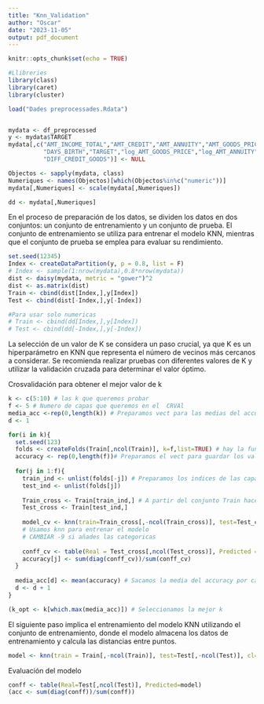 ```yaml
---
title: "Knn_Validation"
author: "Oscar"
date: "2023-11-05"
output: pdf_document
---
```


```r
knitr::opts_chunk$set(echo = TRUE)
```

```r
#Llibreries
library(class)
library(caret)
library(cluster)
```

```r
load("Dades preprocessades.Rdata")


mydata <- df_preprocessed
y <- mydata$TARGET
mydata[,c("AMT_INCOME_TOTAL","AMT_CREDIT","AMT_ANNUITY","AMT_GOODS_PRICE",
          "DAYS_BIRTH","TARGET","log_AMT_GOODS_PRICE","log_AMT_ANNUITY",
          "DIFF_CREDIT_GOODS")] <- NULL

Objectos <- sapply(mydata, class)
Numeriques <- names(Objectos)[which(Objectos%in%c("numeric"))]
mydata[,Numeriques] <- scale(mydata[,Numeriques])

dd <- mydata[,Numeriques]
```

En el proceso de preparación de los datos, se dividen los datos en dos conjuntos: un conjunto de entrenamiento y un conjunto de prueba. El conjunto de entrenamiento se utiliza para entrenar el modelo KNN, mientras que el conjunto de prueba se emplea para evaluar su rendimiento.

```r
set.seed(12345)
Index <- createDataPartition(y, p = 0.8, list = F)
# Index <- sample(1:nrow(mydata),0.8*nrow(mydata))
dist <- daisy(mydata, metric = "gower")^2
dist <- as.matrix(dist)
Train <- cbind(dist[Index,],y[Index])
Test <- cbind(dist[-Index,],y[-Index])

#Para usar solo numericas
# Train <- cbind(dd[Index,],y[Index])
# Test <- cbind(dd[-Index,],y[-Index])
```

La selección de un valor de K se considera un paso crucial, ya que K es un hiperparámetro en KNN que representa el número de vecinos más cercanos a considerar. Se recomienda realizar pruebas con diferentes valores de K y utilizar la validación cruzada para determinar el valor óptimo.

Crosvalidación para obtener el mejor valor de k

```r
k <- c(5:10) # las k que queremos probar
f <- 5 # Numero de capas que queremos en el  CRVAl
media_acc <-rep(0,length(k)) # Preparamos vect para las medias del accuracy
d <- 1

for(i in k){
  set.seed(123)
  folds <- createFolds(Train[,ncol(Train)], k=f,list=TRUE) # hay la funcion createfolds que te crea las capas del crossval
  accuracy <- rep(0,length(f))# Preparamos el vect para guardar los valores de accuracy
  
  for(j in 1:f){
    train_ind <- unlist(folds[-j]) # Preparamos los indices de las capas del CV 
    test_ind <- unlist(folds[j])
    
    Train_cross <- Train[train_ind,] # A partir del conjunto Train hacemos la crossval
    Test_cross <- Train[test_ind,]
    
    model_cv <- knn(train=Train_cross[,-ncol(Train_cross)], test=Test_cross[,-ncol(Test_cross)], cl = Train_cross[,ncol(Train_cross)], k=i) 
    # Usamos knn para entrenar el modelo
    # CAMBIAR -9 si añades las categoricas 
    
    conff_cv <- table(Real = Test_cross[,ncol(Test_cross)], Predicted = model_cv) # Creamos la matriz de confusion y calculamos el accuracy
    accuracy[j] <- sum(diag(conff_cv))/sum(conff_cv)
  }
  
  media_acc[d] <- mean(accuracy) # Sacamos la media del accuracy por cada k
  d <- d + 1
}

(k_opt <- k[which.max(media_acc)]) # Seleccionamos la mejor k
```

El siguiente paso implica el entrenamiento del modelo KNN utilizando el conjunto de entrenamiento, donde el modelo almacena los datos de entrenamiento y calcula las distancias entre puntos.

```r
model <- knn(train = Train[,-ncol(Train)], test=Test[,-ncol(Test)], cl=Train[,ncol(Train)], k=k_opt)
```

Evaluación del modelo

```r
conff <- table(Real=Test[,ncol(Test)], Predicted=model)
(acc <- sum(diag(conff))/sum(conff))
```




